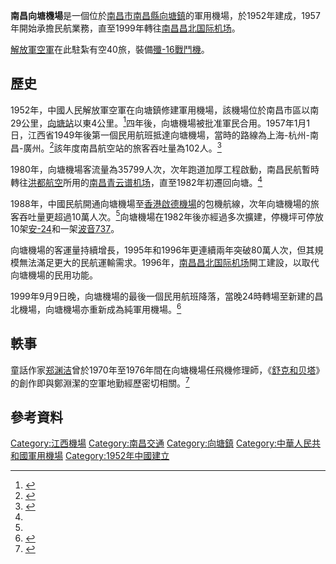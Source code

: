 {{Infobox airport
| name             = 南昌向塘機場
| nativename       = 
| image            = 
| image-width      = 
| caption          = 
| image2           = 
| image2-width     = 250px
| captio2n         = 
| type             = 軍用
| operator         = [[东部战区空军|东部战区空军]]
| opened           = 1952年12月
| closed           = 1999年9月10日（民用）
| city-served      = [[南昌市|南昌市]]
| distance_to_city = 29公里
| hub              = 
| website          = 
| IATA             = 無
| ICAO             = 無
| FAA              = 
| LID              = 
| location         = {{CHN}}[[江西省|江西省]][[南昌市|南昌市]][[南昌县|南昌县]][[向塘镇|向塘镇]]
| coordinates      = {{coord|28|25|15|N|115|55|28|E|display=inline,title}}
| elevation-m      = 
| image_map        = 
| used             = 
| commander        = 
| r1-number        = 
| r1-length-f      = 8202
| r1-length-m      = 2500
| r1-surface       = 混凝土
| h1-number        = 
| h1-length-f      = 
| h1-length-m      = 
| h1-surface       = 
| stat-year        = 
| stat_passenger   = 
| stat_cargo       = 
| stat_flight      = 
| stat1-header     = 
| stat1-data       = 
| footnotes        = 
}}
'''南昌向塘機場'''是一個位於[[南昌市|南昌市]][[南昌縣|南昌縣]][[向塘鎮|向塘鎮]]的軍用機場，於1952年建成，1957年開始承擔民航業務，直至1999年轉往[[南昌昌北国际机场|南昌昌北国际机场]]。

[[解放軍空軍|解放軍空軍]]在此駐紮有空40旅，裝備[[殲-16戰鬥機|殲-16戰鬥機]]。

==歷史==
1952年，中國人民解放軍空軍在向塘鎮修建軍用機場，該機場位於南昌市區以南29公里，[[向塘站|向塘站]]以東4公里。<ref name="jx">{{cite web|url=http://jiangxi.jxnews.com.cn/system/2013/09/30/012687981.shtml|title=1956年以前南昌曾先后建7处机场 其中两座系日军所建|work=江西晨报|date=2013-09-30|accessdate=2014-10-03|archive-date=2019-05-14|archive-url=https://web.archive.org/web/20190514022922/http://jiangxi.jxnews.com.cn/system/2013/09/30/012687981.shtml|dead-url=no}}</ref>四年後，向塘機場被批准軍民合用。1957年1月1日，江西省1949年後第一個民用航班抵達向塘機場，當時的路線為上海-杭州-南昌-廣州。<ref>{{cite web|url=http://www.jxairport.com/jsp/about/story.html|title=江西省机场集团公司历史简介|accessdate=2014-10-03|deadurl=yes|archiveurl=https://web.archive.org/web/20160304141717/http://www.jxairport.com/jsp/about/story.html|archivedate=2016-03-04}}</ref>該年度南昌航空站的旅客吞吐量為102人。<ref name="caac">{{cite web|url=http://editor.caacnews.com.cn/mhb/html/2006-11/10/content_198.htm|title=南昌机场：见证时代变迁|work=中國民航報|date=2006-11-10|accessdate=2014-10-03|archive-date=2019-05-15|archive-url=https://web.archive.org/web/20190515035108/http://editor.caacnews.com.cn/mhb/html/2006-11/10/content_198.htm}}</ref>

1980年，向塘機場客流量為35799人次，次年跑道加厚工程啟動，南昌民航暫時轉往[[洪都航空|洪都航空]]所用的[[南昌青云谱机场|南昌青云谱机场]]，直至1982年初遷回向塘。<ref name="caac"/>

1988年，中國民航開通向塘機場至[[香港|香港]][[啟德機場|啟德機場]]的包機航線，次年向塘機場的旅客吞吐量更超過10萬人次。<ref name="caac"/>向塘機場在1982年後亦經過多次擴建，停機坪可停放10架[[安-24|安-24]]和一架[[波音737|波音737]]。

向塘機場的客運量持續增長，1995年和1996年更連續兩年突破80萬人次，但其規模無法滿足更大的民航運輸需求。1996年，[[南昌昌北国际机场|南昌昌北国际机场]]開工建設，以取代向塘機場的民用功能。

1999年9月9日晚，向塘機場的最後一個民用航班降落，當晚24時轉場至新建的昌北機場，向塘機場亦重新成為純軍用機場。<ref>{{cite news|url=http://www.people.com.cn/rmrb/199909/20/newfiles/wzb_19990920001067_9.html|title=盛世气象新 各地传佳讯|work=[[人民日报|人民日报]]|date=1999-09-20|accessdate=2014-10-03|archive-date=2016-03-04|archive-url=https://web.archive.org/web/20160304212328/http://www.people.com.cn/rmrb/199909/20/newfiles/wzb_19990920001067_9.html|dead-url=no}}</ref>

==軼事==
童話作家[[郑渊洁|郑渊洁]]曾於1970年至1976年間在向塘機場任飛機修理師，《[[舒克和贝塔|舒克和贝塔]]》的創作即與鄭淵潔的空軍地勤經歷密切相關。<ref>{{cite news|url=http://jiangxi.jxnews.com.cn/system/2014/01/01/012885923.shtml|title=“童话大王”郑渊洁：南昌是我开启童话写作的福地|work=大江网|date=2014-01-01|accessdate=2014-10-03|archive-date=2019-05-14|archive-url=https://web.archive.org/web/20190514040625/http://jiangxi.jxnews.com.cn/system/2014/01/01/012885923.shtml|dead-url=no}}</ref>

==參考資料==
{{reflist}}

{{江西机场}}
{{中国人民解放军机场}}

[[Category:江西機場|Category:江西機場]]
[[Category:南昌交通|Category:南昌交通]]
[[Category:向塘鎮|Category:向塘鎮]]
[[Category:中華人民共和國軍用機場|Category:中華人民共和國軍用機場]]
[[Category:1952年中國建立|Category:1952年中國建立]]